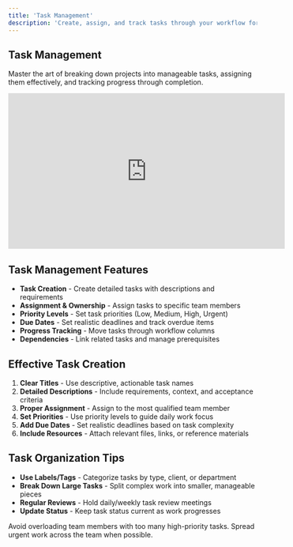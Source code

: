 ```yaml
---
title: 'Task Management'
description: 'Create, assign, and track tasks through your workflow for maximum productivity'
---
```


## Task Management

Master the art of breaking down projects into manageable tasks, assigning them effectively, and tracking progress through completion.

<iframe
  width="560"
  height="315"
  src="https://www.youtube.com/embed/YOUR_VIDEO_ID"
  title="Task Management in Queue"
  frameborder="0"
  allow="accelerometer; autoplay; clipboard-write; encrypted-media; gyroscope; picture-in-picture"
  allowfullscreen
></iframe>

## Task Management Features

- **Task Creation** - Create detailed tasks with descriptions and requirements
- **Assignment & Ownership** - Assign tasks to specific team members
- **Priority Levels** - Set task priorities (Low, Medium, High, Urgent)
- **Due Dates** - Set realistic deadlines and track overdue items
- **Progress Tracking** - Move tasks through workflow columns
- **Dependencies** - Link related tasks and manage prerequisites

## Effective Task Creation

1. **Clear Titles** - Use descriptive, actionable task names
2. **Detailed Descriptions** - Include requirements, context, and acceptance criteria
3. **Proper Assignment** - Assign to the most qualified team member
4. **Set Priorities** - Use priority levels to guide daily work focus
5. **Add Due Dates** - Set realistic deadlines based on task complexity
6. **Include Resources** - Attach relevant files, links, or reference materials

## Task Organization Tips

- **Use Labels/Tags** - Categorize tasks by type, client, or department
- **Break Down Large Tasks** - Split complex work into smaller, manageable pieces
- **Regular Reviews** - Hold daily/weekly task review meetings
- **Update Status** - Keep task status current as work progresses

<Warning>
  Avoid overloading team members with too many high-priority tasks. Spread urgent work across the team when possible.
</Warning>